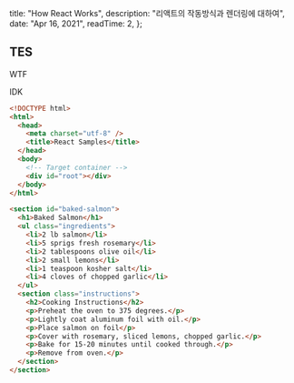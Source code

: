 
  title: "How React Works",
  description: "리액트의 작동방식과 렌더링에 대하여",
  date: "Apr 16, 2021",
  readTime: 2,
};


## TES

WTF

IDK

```html
<!DOCTYPE html>
<html>
  <head>
    <meta charset="utf-8" />
    <title>React Samples</title>
  </head>
  <body>
    <!-- Target container -->
    <div id="root"></div>
  </body>
</html>

<section id="baked-salmon">
  <h1>Baked Salmon</h1>
  <ul class="ingredients">
    <li>2 lb salmon</li>
    <li>5 sprigs fresh rosemary</li>
    <li>2 tablespoons olive oil</li>
    <li>2 small lemons</li>
    <li>1 teaspoon kosher salt</li>
    <li>4 cloves of chopped garlic</li>
  </ul>
  <section class="instructions">
    <h2>Cooking Instructions</h2>
    <p>Preheat the oven to 375 degrees.</p>
    <p>Lightly coat aluminum foil with oil.</p>
    <p>Place salmon on foil</p>
    <p>Cover with rosemary, sliced lemons, chopped garlic.</p>
    <p>Bake for 15-20 minutes until cooked through.</p>
    <p>Remove from oven.</p>
  </section>
</section>
```
